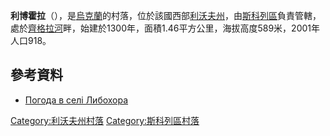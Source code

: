 {{coord|48|53|46|N|23|30|46|E|scale:100000|display=title}}

'''利博霍拉'''（{{lang-uk|Либохора}}），是[[烏克蘭|烏克蘭]]的村落，位於該國西部[[利沃夫州|利沃夫州]]，由[[斯科列區|斯科列區]]負責管轄，處於[[齊格拉河|齊格拉河]]畔，始建於1300年，面積1.46平方公里，海拔高度589米，2001年人口918。

==參考資料==
* [http://weather.in.ua/ua/l'vovskaja/13293 Погода в селі Либохора]{{Wayback|url=http://weather.in.ua/ua/l'vovskaja/13293 |date=20111221171807 }}

{{DEFAULTSORT:Либохора}}
[[Category:利沃夫州村落|Category:利沃夫州村落]]
[[Category:斯科列區村落|Category:斯科列區村落]]


{{Lviv-geo-stub}}